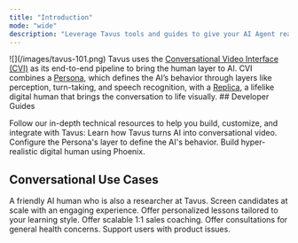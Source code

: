 ```yaml
---
title: "Introduction"
mode: "wide"
description: "Leverage Tavus tools and guides to give your AI Agent real-time human-like perception and presence—bringing the human layer to AI."
---
```



<Frame>
![](/images/tavus-101.png)
</Frame>
Tavus uses the <a href="http://localhost:3000/sections/conversational-video-interface/overview-cvi" target="_blank">Conversational Video Interface (CVI)</a> as its end-to-end pipeline to bring the human layer to AI. CVI combines a <a href="/sections/conversational-video-interface/persona/overview" target="_blank">Persona</a>, which defines the AI’s behavior through layers like perception, turn-taking, and speech recognition, with a <a href="/sections/replica/overview" target="_blank">Replica</a>, a lifelike digital human that brings the conversation to life visually.
## Developer Guides

Follow our in-depth technical resources to help you build, customize, and integrate with Tavus:
<CardGroup cols={3}>
  <Card title="CVI Quickstart" icon="messages" href="/sections/conversational-video-interface/quickstart/use-the-full-pipeline">
    Learn how Tavus turns AI into conversational video.
  </Card>
  <Card title="Persona Quickstart" icon="user-gear" href="/sections/conversational-video-interface/persona/perception">
    Configure the Persona's layer to define the AI's behavior.
  </Card>
  <Card title="Replica Quickstart" icon="user-group" href="/sections/replica/quickstart">
    Build hyper-realistic digital human using Phoenix.
  </Card>
</CardGroup>

## Conversational Use Cases
<CardGroup cols={3}>
  <Card title="Tavus Researcher" img="/images/charlie.png" href="/sections/conversational-video-interface/conversation/usecases/tavus-researcher">
    A friendly AI human who is also a researcher at Tavus.
  </Card>
  <Card title="AI Interviewer" img="/images/aii.png" href="/sections/conversational-video-interface/conversation/usecases/ai-interviewer">
    Screen candidates at scale with an engaging experience.
  </Card>
  <Card title="History Teacher" img="/images/ht.png" href="/sections/conversational-video-interface/conversation/usecases/history-teacher">
    Offer personalized lessons tailored to your learning style.
  </Card>
  <Card title="Sales Coach" img="/images/sc.png" href="/sections/conversational-video-interface/conversation/usecases/sales-coach">
    Offer scalable 1:1 sales coaching.
  </Card>
  <Card title="Health Care Consultant" img="/images/doc.png" href="/sections/conversational-video-interface/conversation/usecases/health-care">
    Offer consultations for general health concerns.
  </Card>
  <Card title="Customer Service Agent" img="/images/stock-replica/helen.png" href="/sections/conversational-video-interface/conversation/usecases/customer-service">
    Support users with product issues.
  </Card>
</CardGroup>
